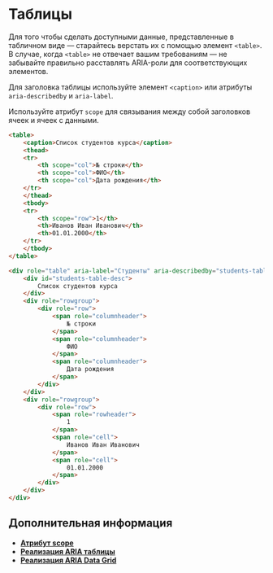 
<Meta title='Гайдлайны|Доступность / Таблицы' />

# Таблицы

Для того чтобы сделать доступными данные, представленные в табличном виде — старайтесь верстать их с помощью элемент `<table>`.<br/>
В случае, когда `<table>` не отвечает вашим требованиям — не забывайте правильно расставлять ARIA-роли для соответствующих элементов.

Для заголовка таблицы используйте элемент `<caption>` или атрибуты `aria-describedby` и `aria-label`.

Используйте атрибут `scope` для связывания между собой заголовков ячеек и ячеек с данными.

```html
<table>
    <caption>Список студентов курса</caption>
    <thead>
    <tr>
        <th scope="col">№ строки</th>
        <th scope="col">ФИО</th>
        <th scope="col">Дата рождения</th>
    </tr>
    </thead>
    <tbody>
    <tr>
        <th scope="row">1</th>
        <th>Иванов Иван Иванович</th>
        <th>01.01.2000</th>
    </tr>
    </tbody>
</table>
```

```html
<div role="table" aria-label="Студенты" aria-describedby="students-table-desc">
    <div id="students-table-desc">
        Список студентов курса
    </div>
    <div role="rowgroup">
        <div role="row">
            <span role="columnheader">
                № строки
            </span>
            <span role="columnheader">
                ФИО
            </span>
            <span role="columnheader">
                Дата рождения
            </span>
        </div>
    </div>
    <div role="rowgroup">
        <div role="row">
            <span role="rowheader">
                1
            </span>
            <span role="cell">
                Иванов Иван Иванович
            </span>
            <span role="cell">
                01.01.2000
            </span>
        </div>
    </div>
</div>
```


## Дополнительная информация
- **[Атрибут scope](http://htmlbook.ru/html/th/scope)**
- **[Реализация ARIA таблицы](https://www.w3.org/TR/2019/NOTE-wai-aria-practices-1.1-20190814/examples/table/table.html)**
- **[Реализация ARIA Data Grid](https://www.w3.org/TR/2019/NOTE-wai-aria-practices-1.1-20190814/examples/grid/dataGrids.html)**

